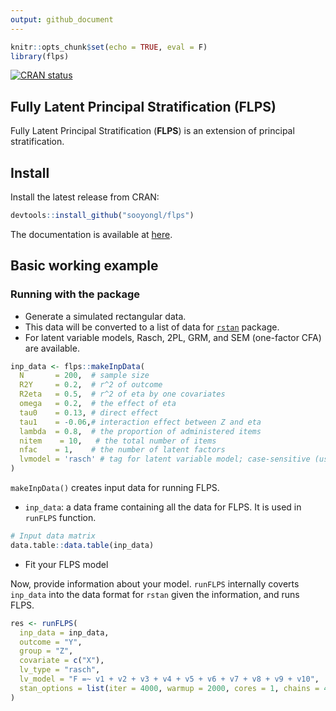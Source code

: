 ```yaml
---
output: github_document
---
```


```r
knitr::opts_chunk$set(echo = TRUE, eval = F)
library(flps)
```

<!-- badges: start -->
[![CRAN status](https://www.r-pkg.org/badges/version/flps)](https://CRAN.R-project.org/package=flps)
<!-- badges: end -->



## Fully Latent Principal Stratification (FLPS)

Fully Latent Principal Stratification (**FLPS**) is an extension of principal stratification.

## Install

Install the latest release from CRAN:

```r
devtools::install_github("sooyongl/flps")
```

The documentation is available at [here](https://sooyongl.github.io/flps/).

## Basic working example

### Running with the package

- Generate a simulated rectangular data.
- This data will be converted to a list of data for [`rstan`](https://github.com/stan-dev/rstan) package.
- For latent variable models, Rasch, 2PL, GRM, and SEM (one-factor CFA) are available.


```r
inp_data <- flps::makeInpData(
  N       = 200,  # sample size
  R2Y     = 0.2,  # r^2 of outcome
  R2eta   = 0.5,  # r^2 of eta by one covariates
  omega   = 0.2,  # the effect of eta
  tau0    = 0.13, # direct effect
  tau1    = -0.06,# interaction effect between Z and eta
  lambda  = 0.8,  # the proportion of administered items
  nitem    = 10,   # the total number of items
  nfac    = 1,    # the number of latent factors
  lvmodel = 'rasch' # tag for latent variable model; case-sensitive (use lower-case letters)
)


```

`makeInpData()` creates input data for running FLPS.

- `inp_data`: a data frame containing all the data for FLPS. It is used in `runFLPS` function.

```r
# Input data matrix
data.table::data.table(inp_data)
```

- Fit your FLPS model

Now, provide information about your model. `runFLPS` internally coverts `inp_data` into the data format for `rstan` given the information, and runs FLPS.

```r
res <- runFLPS(
  inp_data = inp_data,
  outcome = "Y",
  group = "Z",
  covariate = c("X"),
  lv_type = "rasch",
  lv_model = "F =~ v1 + v2 + v3 + v4 + v5 + v6 + v7 + v8 + v9 + v10",
  stan_options = list(iter = 4000, warmup = 2000, cores = 1, chains = 4)
)
```
